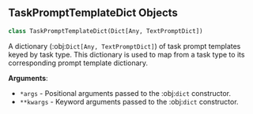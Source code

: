 <a id="camel.prompts.task_prompt_template"></a>

<a id="camel.prompts.task_prompt_template.TaskPromptTemplateDict"></a>

## TaskPromptTemplateDict Objects

```python
class TaskPromptTemplateDict(Dict[Any, TextPromptDict])
```

A dictionary (:obj:`Dict[Any, TextPromptDict]`) of task prompt
templates keyed by task type. This dictionary is used to map from
a task type to its corresponding prompt template dictionary.

**Arguments**:

- `*args` - Positional arguments passed to the :obj:`dict` constructor.
- `**kwargs` - Keyword arguments passed to the :obj:`dict` constructor.

